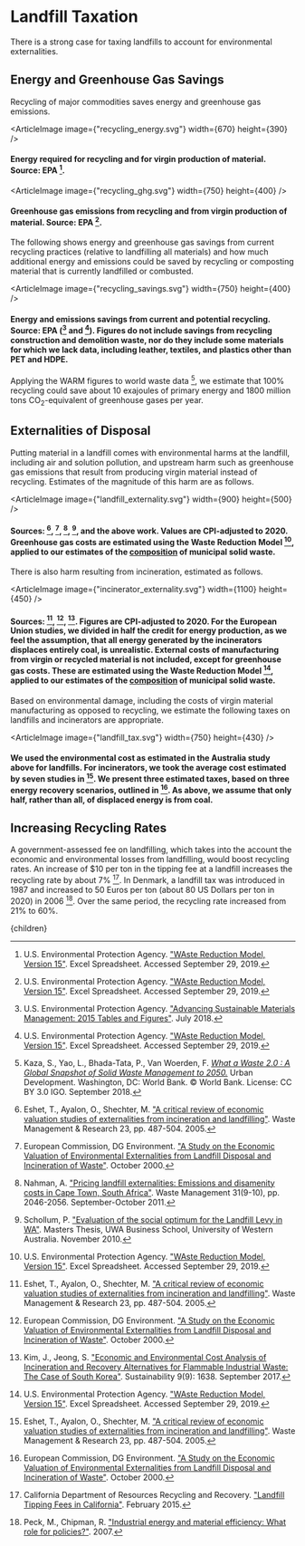 


# Landfill Taxation

There is a strong case for taxing landfills to account for environmental externalities.

## Energy and Greenhouse Gas Savings
Recycling of major commodities saves energy and greenhouse gas emissions.

<ArticleImage image={"recycling_energy.svg"} width={670} height={390} />
#### Energy required for recycling and for virgin production of material. Source: EPA [^12].

<ArticleImage image={"recycling_ghg.svg"} width={750} height={400} />
#### Greenhouse gas emissions from recycling and from virgin production of material. Source: EPA [^12].

The following shows energy and greenhouse gas savings from current recycling practices (relative to landfilling all materials) and how much additional energy and emissions could be saved by recycling or composting material that is currently landfilled or combusted.

<ArticleImage image={"recycling_savings.svg"} width={750} height={400} />
#### Energy and emissions savings from current and potential recycling. Source: EPA ([^11] and [^12]). Figures do not include savings from recycling construction and demolition waste, nor do they include some materials for which we lack data, including leather, textiles, and plastics other than PET and HDPE.

Applying the WARM figures to world waste data [^5], we estimate that 100% recycling could save about 10 exajoules of primary energy and 1800 million tons CO<sub>2</sub>-equivalent of greenhouse gases per year.

## Externalities of Disposal
Putting material in a landfill comes with environmental harms at the landfill, including air and solution pollution, and upstream harm such as greenhouse gas emissions that result from producing virgin material instead of recycling. Estimates of the magnitude of this harm are as follows.

<ArticleImage image={"landfill_externality.svg"} width={900} height={500} />
#### Sources: [^3], [^4], [^7], [^10], and the above work. Values are CPI-adjusted to 2020. Greenhouse gas costs are estimated using the Waste Reduction Model [^12], applied to our estimates of the [composition](http://urbancruiseship.org/solution/waste/waste_composition) of municipal solid waste.

There is also harm resulting from incineration, estimated as follows.

<ArticleImage image={"incinerator_externality.svg"} width={1100} height={450} />
#### Sources: [^3], [^4], [^6]. Figures are CPI-adjusted to 2020. For the European Union studies, we divided in half the credit for energy production, as we feel the assumption, that all energy generated by the incinerators displaces entirely coal, is unrealistic. External costs of manufacturing from virgin or recycled material is not included, except for greenhouse gas costs. These are estimated using the Waste Reduction Model [^12], applied to our estimates of the [composition](http://urbancruiseship.org/solution/waste/waste_composition) of municipal solid waste.

Based on environmental damage, including the costs of virgin material manufacturing as opposed to recycling, we estimate the following taxes on landfills and incinerators are appropriate.

<ArticleImage image={"landfill_tax.svg"} width={750} height={430} />
#### We used the environmental cost as estimated in the Australia study above for landfills. For incinerators, we took the average cost estimated by seven studies in [^3]. We present three estimated taxes, based on three energy recovery scenarios, outlined in [^4]. As above, we assume that only half, rather than all, of displaced energy is from coal.

## Increasing Recycling Rates
A government-assessed fee on landfilling, which takes into the account the economic and environmental losses from landfilling, would boost recycling rates. An increase of $10 per ton in the tipping fee at a landfill increases the recycling rate by about 7% [^1]. In Denmark, a landfill tax was introduced in 1987 and increased to 50 Euros per ton (about 80 US Dollars per ton in 2020) in 2006 [^8]. Over the same period, the recycling rate increased from 21% to 60%.

<LandfillTaxSolution />

[^1]: California Department of Resources Recycling and Recovery. ["Landfill Tipping Fees in California"](http://www.calrecycle.ca.gov/publications/Documents/1520%5C20151520.pdf). February 2015.

[^2]: ECOTEC Research & Consulting. ["Study on the Economic and Environmental Implications of the Use of Environmental Taxes and Charges in the European Union and its Member States"](https://ec.europa.eu/environment/enveco/taxation/pdf/ch10_landfill.pdf). Chapter 10: Landfill Taxes. April 2001.

[^3]: Eshet, T., Ayalon, O., Shechter, M. ["A critical review of economic valuation studies of externalities from incineration and landfilling"](https://journals.sagepub.com/doi/abs/10.1177/0734242x05060966). Waste Management & Research 23, pp. 487-504. 2005.

[^4]: European Commission, DG Environment. ["A Study on the Economic Valuation of Environmental Externalities from Landfill Disposal and Incineration of Waste"](https://ec.europa.eu/environment/enveco/waste/pdf/cowi_ext_from_landfill.pdf). October 2000.

[^5]: Kaza, S., Yao, L., Bhada-Tata, P., Van Woerden, F. [*What a Waste 2.0 : A Global Snapshot of Solid Waste Management to 2050.*](https://openknowledge.worldbank.org/handle/10986/30317) Urban Development. Washington, DC: World Bank. © World Bank. License: CC BY 3.0 IGO. September 2018.

[^6]: Kim, J., Jeong, S. ["Economic and Environmental Cost Analysis of Incineration and Recovery Alternatives for Flammable Industrial Waste: The Case of South Korea"](https://www.mdpi.com/2071-1050/9/9/1638/htm). Sustainability 9(9): 1638. September 2017.

[^7]: Nahman, A. ["Pricing landfill externalities: Emissions and disamenity costs in Cape Town, South Africa"](https://www.sciencedirect.com/science/article/abs/pii/S0956053X11002571). Waste Management 31(9-10), pp. 2046-2056. September-October 2011.

[^8]: Peck, M., Chipman, R. ["Industrial energy and material efficiency: What role for policies?"](http://www.un.org/esa/sustdev/publications/industrial_development/3_2.pdf). 2007.

[^9]: politics.co.uk. ["Landfill - How Does it Work? What is the Landfill Tax?"](https://www.politics.co.uk/reference/landfill-tax/). 2022.

[^10]: Schollum, P. ["Evaluation of the social optimum for the Landfill Levy in WA"](http://www.wasteauthority.wa.gov.au/media/files/documents/Social_Optimum_for_Landfill_Levy_in_WA.pdf). Masters Thesis, UWA Business School, University of Western Australia. November 2010.

[^11]: U.S. Environmental Protection Agency. ["Advancing Sustainable Materials Management: 2015 Tables and Figures"](https://www.epa.gov/facts-and-figures-about-materials-waste-and-recycling/advancing-sustainable-materials-management). July 2018.

[^12]: U.S. Environmental Protection Agency. ["WAste Reduction Model, Version 15"](https://www.epa.gov/warm). Excel Spreadsheet. Accessed September 29, 2019.

  <Article 
    focusAreaUrl={focusAreaUrl} 
    hierarchy={hierarchy} 
    site={site}
  >
    {children}
  </Article>